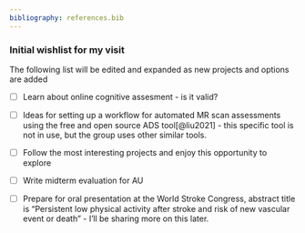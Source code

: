 ```yaml
---
bibliography: references.bib
---
```


### Initial wishlist for my visit

The following list will be edited and expanded as new projects and options are added

-   [ ] Learn about online cognitive assesment - is it valid?

-   [ ] Ideas for setting up a workflow for automated MR scan assessments using the free and open source ADS tool[@liu2021] - this specific tool is not in use, but the group uses other similar tools.

-   [ ] Follow the most interesting projects and enjoy this opportunity to explore

-   [ ] Write midterm evaluation for AU

-   [ ] Prepare for oral presentation at the World Stroke Congress, abstract title is "Persistent low physical activity after stroke and risk of new vascular event or death" - I'll be sharing more on this later.
